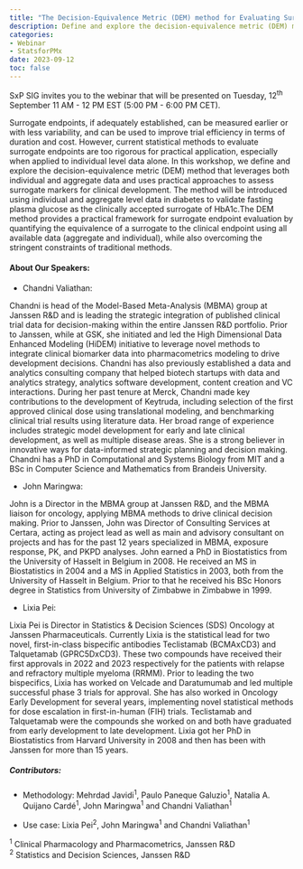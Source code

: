 ```yaml
---
title: "The Decision-Equivalence Metric (DEM) method for Evaluating Surrogate Endpoints for Accelerated Clinical Development Using a Combination of Individual Level and Aggregate Level Literature Data: Chandni Valiathan, John Maringwa and Lixia Pei"
description: Define and explore the decision-equivalence metric (DEM) method that leverages both individual and aggregate data and uses practical approaches to assess surrogate markers for clinical development.
categories: 
- Webinar
- StatsforPMx
date: 2023-09-12
toc: false
---
```


SxP SIG invites you to the webinar that will be presented on Tuesday, 12^th^ September  11 AM - 12 PM EST (5:00 PM - 6:00 PM CET).

Surrogate endpoints, if adequately established, can be measured earlier or with less variability, and can be used to improve trial efficiency in terms of duration and cost. However, current statistical methods to evaluate surrogate endpoints are too rigorous for practical application, especially when applied to individual level data alone. In this workshop, we define and explore the decision-equivalence metric (DEM) method that leverages both individual and aggregate data and uses practical approaches to assess surrogate markers for clinical development. The method will be introduced using individual and aggregate level data in diabetes to validate fasting plasma glucose as the clinically accepted surrogate of HbA1c.The DEM method provides a practical framework for surrogate endpoint evaluation by quantifying the equivalence of a surrogate to the clinical endpoint using all available data (aggregate and individual), while also overcoming the stringent constraints of traditional methods.

#### About Our Speakers:

-   Chandni Valiathan:

Chandni is head of the Model-Based Meta-Analysis (MBMA) group at Janssen R&D and is leading the strategic integration of published clinical trial data for decision-making within the entire Janssen R&D portfolio. Prior to Janssen, while at GSK, she initiated and led the High Dimensional Data Enhanced Modeling (HiDEM) initiative to leverage novel methods to integrate clinical biomarker data into pharmacometrics modeling to drive development decisions. Chandni has also previously established a data and analytics consulting company that helped biotech startups with data and analytics strategy, analytics software development, content creation and VC interactions. During her past tenure at Merck, Chandni made key contributions to the development of Keytruda, including selection of the first approved clinical dose using translational modeling, and benchmarking clinical trial results using literature data. Her broad range of experience includes strategic model development for early and late clinical development, as well as multiple disease areas. She is a strong believer in innovative ways for data-informed strategic planning and decision making. Chandni has a PhD in Computational and Systems Biology from MIT and a BSc in Computer Science and Mathematics from Brandeis University.

-   John Maringwa:

John is a Director in the MBMA group at Janssen R&D, and the MBMA liaison for oncology, applying MBMA methods to drive clinical decision making. Prior to Janssen, John was Director of Consulting Services at Certara, acting as project lead as well as main and advisory consultant on projects and has for the past 12 years specialized in MBMA, exposure response, PK, and PKPD analyses. John earned a PhD in Biostatistics from the University of Hasselt in Belgium in 2008. He received an MS in Biostatistics in 2004 and a MS in Applied Statistics in 2003, both from the University of Hasselt in Belgium. Prior to that he received his BSc Honors degree in Statistics from University of Zimbabwe in Zimbabwe in 1999.

-   Lixia Pei:

Lixia Pei is Director in Statistics & Decision Sciences (SDS) Oncology at Janssen Pharmaceuticals. Currently Lixia is the statistical lead for two novel, first-in-class bispecific antibodies Teclistamab (BCMAxCD3) and Talquetamab (GPRC5DxCD3). These two compounds have received their first approvals in 2022 and 2023 respectively for the patients with relapse and refractory multiple myeloma (RRMM). Prior to leading the two bispecifics, Lixia has worked on Velcade and Daratumumab and led multiple successful phase 3 trials for approval. She has also worked in Oncology Early Development for several years, implementing novel statistical methods for dose escalation in first-in-human (FIH) trials. Teclistamab and Talquetamab were the compounds she worked on and both have graduated from early development to late development. Lixia got her PhD in Biostatistics from Harvard University in 2008 and then has been with Janssen for more than 15 years.

##### Contributors:

-   Methodology: Mehrdad Javidi^1^, Paulo Paneque Galuzio^1^, Natalia A. Quijano Cardé^1^, John Maringwa^1^ and Chandni Valiathan^1^

-   Use case: Lixia Pei^2^, John Maringwa^1^ and Chandni Valiathan^1^

^1^ Clinical Pharmacology and Pharmacometrics, Janssen R&D   
^2^ Statistics and Decision Sciences, Janssen R&D  


